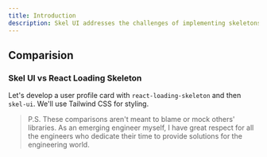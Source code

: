 ```yaml
---
title: Introduction
description: Skel UI addresses the challenges of implementing skeletons into applications by eliminating the need to create dedicated screens for skeletons and providing an easier way to manage skeleton states.
---
```


## Comparision

### Skel UI vs React Loading Skeleton

Let's develop a user profile card with `react-loading-skeleton` and then `skel-ui`. We'll use Tailwind CSS for styling.

> P.S. These comparisons aren't meant to blame or mock others' libraries. As an emerging engineer myself, I have great respect for all the engineers who dedicate their time to provide solutions for the engineering world.
